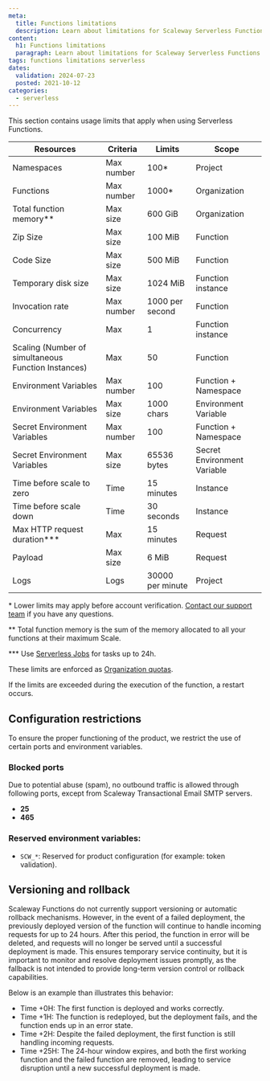 ```yaml
---
meta:
  title: Functions limitations
  description: Learn about limitations for Scaleway Serverless Functions including resource and execution constraints.
content:
  h1: Functions limitations
  paragraph: Learn about limitations for Scaleway Serverless Functions including resource and execution constraints.
tags: functions limitations serverless
dates:
  validation: 2024-07-23
  posted: 2021-10-12
categories:
  - serverless
---
```


This section contains usage limits that apply when using Serverless Functions.

| Resources                                           | Criteria   | Limits           | Scope                       |
|-----------------------------------------------------|------------|------------------|-----------------------------|
| Namespaces                                          | Max number | 100*             | Project                     |
| Functions                                           | Max number | 1000*            | Organization                |
| Total function memory\**                            | Max size   | 600 GiB          | Organization                |
| Zip Size                                            | Max size   | 100 MiB          | Function                    |
| Code Size                                           | Max size   | 500 MiB          | Function                    |
| Temporary disk size                                 | Max size   | 1024 MiB         | Function instance           |
| Invocation rate                                     | Max number | 1000 per second  | Function                    |
| Concurrency                                         | Max        | 1                | Function instance           |
| Scaling (Number of simultaneous Function Instances) | Max        | 50               | Function                    |
| Environment Variables                               | Max number | 100              | Function + Namespace        |
| Environment Variables                               | Max size   | 1000 chars       | Environment Variable        |
| Secret Environment Variables                        | Max number | 100              | Function + Namespace        |
| Secret Environment Variables                        | Max size   | 65536 bytes      | Secret Environment Variable |
| Time before scale to zero                           | Time       | 15 minutes       | Instance                    |
| Time before scale down                              | Time       | 30 seconds       | Instance                    |
| Max HTTP request duration\***                        | Max        | 15 minutes       | Request                     |
| Payload                                             | Max size   | 6 MiB            | Request                     |
| Logs                                                | Logs       | 30000 per minute | Project                     |

\* Lower limits may apply before account verification. [Contact our support team](https://console.scaleway.com/support) if you have any questions.

\** Total function memory is the sum of the memory allocated to all your functions at their maximum Scale.

\*** Use [Serverless Jobs](/serverless/jobs/) for tasks up to 24h.

These limits are enforced as [Organization quotas](/identity-and-access-management/organizations-and-projects/additional-content/organization-quotas/#serverless-functions).

If the limits are exceeded during the execution of the function, a restart occurs.

## Configuration restrictions

To ensure the proper functioning of the product, we restrict the use of certain ports and environment variables.

### Blocked ports

Due to potential abuse (spam), no outbound traffic is allowed through following ports, except from Scaleway Transactional Email SMTP servers.

* **25**
* **465**

### Reserved environment variables:
* `SCW_*`: Reserved for product configuration (for example: token validation).

## Versioning and rollback

Scaleway Functions do not currently support versioning or automatic rollback mechanisms.
However, in the event of a failed deployment, the previously deployed version of the function will continue to handle
incoming requests for up to 24 hours. After this period, the function in error will be deleted, and requests will no
longer be served until a successful deployment is made. This ensures temporary service continuity, but it is important
to monitor and resolve deployment issues promptly, as the fallback is not intended to provide long-term version control
or rollback capabilities.

Below is an example than illustrates this behavior:

* Time +0H: The first function is deployed and works correctly.
* Time +1H: The function is redeployed, but the deployment fails, and the function ends up in an error state.
* Time +2H: Despite the failed deployment, the first function is still handling incoming requests.
* Time +25H: The 24-hour window expires, and both the first working function and the failed function are removed,
leading to service disruption until a new successful deployment is made.
